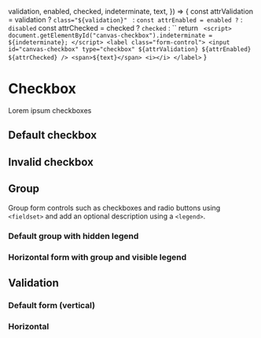 
  validation,
  enabled,
  checked,
  indeterminate,
  text,
}) => {
  const attrValidation = validation ? `class="${validation}" ` : ``
  const attrEnabled = enabled ? `` : `disabled`
  const attrChecked = checked ? `checked` : ``
  return `
    <script>
      document.getElementById("canvas-checkbox").indeterminate = ${indeterminate};
    </script>
    <label class="form-control">
      <input id="canvas-checkbox" type="checkbox" ${attrValidation} ${attrEnabled} ${attrChecked} />
      <span>${text}</span>
      <i></i>
    </label>`
}

<Meta of={CheckboxStories} />

# Checkbox

Lorem ipsum checkboxes

## Default checkbox

<Canvas of={CheckboxStories.Checkbox} />

## Invalid checkbox

<Canvas of={CheckboxStories.Invalid} />

## Group

Group form controls such as checkboxes and radio buttons using `<fieldset>` and add an optional description using a `<legend>`.

### Default group with hidden legend

<Canvas of={CheckboxStories.Group} />

### Horizontal form with group and visible legend

<Canvas of={CheckboxStories.HorizontalGroup} />

## Validation

### Default form (vertical)

<Canvas of={CheckboxStories.Validation} />

### Horizontal

<Canvas of={CheckboxStories.HorizontalValidation} />
